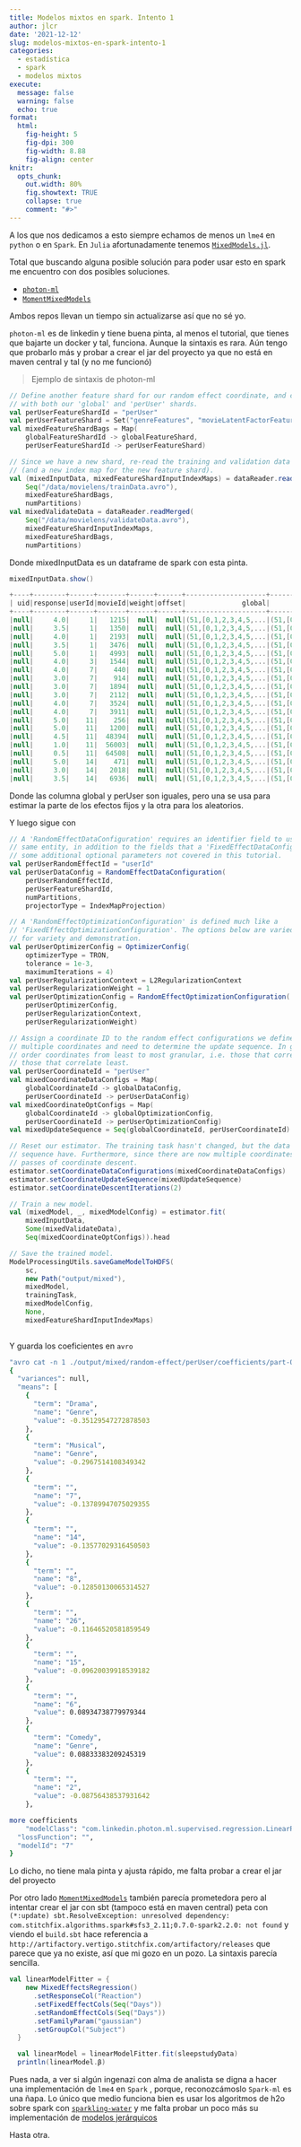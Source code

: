 ```yaml
---
title: Modelos mixtos en spark. Intento 1
author: jlcr
date: '2021-12-12'
slug: modelos-mixtos-en-spark-intento-1
categories:
  - estadística
  - spark
  - modelos mixtos
execute: 
  message: false
  warning: false
  echo: true
format: 
  html: 
    fig-height: 5
    fig-dpi: 300
    fig-width: 8.88
    fig-align: center
knitr:
  opts_chunk:
    out.width: 80%
    fig.showtext: TRUE
    collapse: true
    comment: "#>"
---
```


A los que nos dedicamos a esto siempre echamos de menos un `lme4` en `python` o en `Spark`.  En `Julia` afortunadamente tenemos [`MixedModels.jl`](https://juliastats.org/MixedModels.jl/stable/). 

Total que buscando alguna posible solución para poder usar esto en spark me encuentro con dos posibles soluciones. 

* [`photon-ml`](https://github.com/linkedin/photon-ml)
* [`MomentMixedModels`](https://github.com/stitchfix/MomentMixedModels)

Ambos repos llevan un tiempo sin actualizarse así que no sé yo.

`photon-ml` es de linkedin y tiene buena pinta, al menos el tutorial, que tienes que bajarte un docker y tal, funciona. Aunque la sintaxis es rara. Aún tengo que probarlo más y probar a crear el jar del proyecto ya que no está en maven central y tal (y no me funcionó)

> Ejemplo de sintaxis de photon-ml 

```scala 
// Define another feature shard for our random effect coordinate, and create a new mapping
// with both our 'global' and 'perUser' shards.
val perUserFeatureShardId = "perUser"
val perUserFeatureShard = Set("genreFeatures", "movieLatentFactorFeatures")
val mixedFeatureShardBags = Map(
    globalFeatureShardId -> globalFeatureShard,
    perUserFeatureShardId -> perUserFeatureShard)

// Since we have a new shard, re-read the training and validation data into a new DataFrame
// (and a new index map for the new feature shard).
val (mixedInputData, mixedFeatureShardInputIndexMaps) = dataReader.readMerged(
    Seq("/data/movielens/trainData.avro"),
    mixedFeatureShardBags,
    numPartitions)
val mixedValidateData = dataReader.readMerged(
    Seq("/data/movielens/validateData.avro"),
    mixedFeatureShardInputIndexMaps,
    mixedFeatureShardBags,
    numPartitions)

``` 

Donde mixedInputData es un dataframe de spark con esta pinta.

```scala
mixedInputData.show()

+----+--------+------+-------+------+------+--------------------+--------------------+
| uid|response|userId|movieId|weight|offset|              global|             perUser|
+----+--------+------+-------+------+------+--------------------+--------------------+
|null|     4.0|     1|   1215|  null|  null|(51,[0,1,2,3,4,5,...|(51,[0,1,2,3,4,5,...|
|null|     3.5|     1|   1350|  null|  null|(51,[0,1,2,3,4,5,...|(51,[0,1,2,3,4,5,...|
|null|     4.0|     1|   2193|  null|  null|(51,[0,1,2,3,4,5,...|(51,[0,1,2,3,4,5,...|
|null|     3.5|     1|   3476|  null|  null|(51,[0,1,2,3,4,5,...|(51,[0,1,2,3,4,5,...|
|null|     5.0|     1|   4993|  null|  null|(51,[0,1,2,3,4,5,...|(51,[0,1,2,3,4,5,...|
|null|     4.0|     3|   1544|  null|  null|(51,[0,1,2,3,4,5,...|(51,[0,1,2,3,4,5,...|
|null|     4.0|     7|    440|  null|  null|(51,[0,1,2,3,4,5,...|(51,[0,1,2,3,4,5,...|
|null|     3.0|     7|    914|  null|  null|(51,[0,1,2,3,4,5,...|(51,[0,1,2,3,4,5,...|
|null|     3.0|     7|   1894|  null|  null|(51,[0,1,2,3,4,5,...|(51,[0,1,2,3,4,5,...|
|null|     3.0|     7|   2112|  null|  null|(51,[0,1,2,3,4,5,...|(51,[0,1,2,3,4,5,...|
|null|     4.0|     7|   3524|  null|  null|(51,[0,1,2,3,4,5,...|(51,[0,1,2,3,4,5,...|
|null|     4.0|     7|   3911|  null|  null|(51,[0,1,2,3,4,5,...|(51,[0,1,2,3,4,5,...|
|null|     5.0|    11|    256|  null|  null|(51,[0,1,2,3,4,5,...|(51,[0,1,2,3,4,5,...|
|null|     5.0|    11|   1200|  null|  null|(51,[0,1,2,3,4,5,...|(51,[0,1,2,3,4,5,...|
|null|     4.5|    11|  48394|  null|  null|(51,[0,1,2,3,4,5,...|(51,[0,1,2,3,4,5,...|
|null|     1.0|    11|  56003|  null|  null|(51,[0,1,2,3,4,5,...|(51,[0,1,2,3,4,5,...|
|null|     0.5|    11|  64508|  null|  null|(51,[0,1,2,3,4,5,...|(51,[0,1,2,3,4,5,...|
|null|     5.0|    14|    471|  null|  null|(51,[0,1,2,3,4,5,...|(51,[0,1,2,3,4,5,...|
|null|     3.0|    14|   2018|  null|  null|(51,[0,1,2,3,4,5,...|(51,[0,1,2,3,4,5,...|
|null|     3.5|    14|   6936|  null|  null|(51,[0,1,2,3,4,5,...|(51,[0,1,2,3,4,5,...|


```

Donde las columna global y perUser son iguales, pero una se usa para estimar la parte de los efectos fijos y la otra para los aleatorios. 

Y luego sigue con 

```scala
// A 'RandomEffectDataConfiguration' requires an identifier field to use for grouping data from the
// same entity, in addition to the fields that a 'FixedEffectDataConfiguration' requires. It also has
// some additional optional parameters not covered in this tutorial.
val perUserRandomEffectId = "userId"
val perUserDataConfig = RandomEffectDataConfiguration(
    perUserRandomEffectId,
    perUserFeatureShardId,
    numPartitions,
    projectorType = IndexMapProjection)

// A 'RandomEffectOptimizationConfiguration' is defined much like a
// 'FixedEffectOptimizationConfiguration'. The options below are varied from those above primarily
// for variety and demonstration.
val perUserOptimizerConfig = OptimizerConfig(
    optimizerType = TRON,
    tolerance = 1e-3,
    maximumIterations = 4)
val perUserRegularizationContext = L2RegularizationContext
val perUserRegularizationWeight = 1
val perUserOptimizationConfig = RandomEffectOptimizationConfiguration(
    perUserOptimizerConfig,
    perUserRegularizationContext,
    perUserRegularizationWeight)

// Assign a coordinate ID to the random effect configurations we defined above. This time, we have
// multiple coordinates and need to determine the update sequence. In general, it's recommended to
// order coordinates from least to most granular, i.e. those that correlate most with the response to
// those that correlate least.
val perUserCoordinateId = "perUser"
val mixedCoordinateDataConfigs = Map(
    globalCoordinateId -> globalDataConfig,
    perUserCoordinateId -> perUserDataConfig)
val mixedCoordinateOptConfigs = Map(
    globalCoordinateId -> globalOptimizationConfig,
    perUserCoordinateId -> perUserOptimizationConfig)
val mixedUpdateSequence = Seq(globalCoordinateId, perUserCoordinateId)

// Reset our estimator. The training task hasn't changed, but the data configurations and update
// sequence have. Furthermore, since there are now multiple coordinates, we should try multiple
// passes of coordinate descent.
estimator.setCoordinateDataConfigurations(mixedCoordinateDataConfigs)
estimator.setCoordinateUpdateSequence(mixedUpdateSequence)
estimator.setCoordinateDescentIterations(2)

// Train a new model.
val (mixedModel, _, mixedModelConfig) = estimator.fit(
    mixedInputData,
    Some(mixedValidateData),
    Seq(mixedCoordinateOptConfigs)).head

// Save the trained model.
ModelProcessingUtils.saveGameModelToHDFS(
    sc,
    new Path("output/mixed"),
    mixedModel,
    trainingTask,
    mixedModelConfig,
    None,
    mixedFeatureShardInputIndexMaps)
    
``` 

Y guarda los coeficientes en `avro`

```bash
"avro cat -n 1 ./output/mixed/random-effect/perUser/coefficients/part-00000.avro" #| "jq ." !
{
  "variances": null,
  "means": [
    {
      "term": "Drama",
      "name": "Genre",
      "value": -0.35129547272878503
    },
    {
      "term": "Musical",
      "name": "Genre",
      "value": -0.2967514108349342
    },
    {
      "term": "",
      "name": "7",
      "value": -0.13789947075029355
    },
    {
      "term": "",
      "name": "14",
      "value": -0.13577029316450503
    },
    {
      "term": "",
      "name": "8",
      "value": -0.12850130065314527
    },
    {
      "term": "",
      "name": "26",
      "value": -0.11646520581859549
    },
    {
      "term": "",
      "name": "15",
      "value": -0.09620039918539182
    },
    {
      "term": "",
      "name": "6",
      "value": 0.08934738779979344
    },
    {
      "term": "Comedy",
      "name": "Genre",
      "value": 0.08833383209245319
    },
    {
      "term": "",
      "name": "2",
      "value": -0.08756438537931642
    },

more coefficients
    "modelClass": "com.linkedin.photon.ml.supervised.regression.LinearRegressionModel",
  "lossFunction": "",
  "modelId": "7"
}
```

Lo dicho, no tiene mala pinta y ajusta rápido, me falta probar a crear el jar del proyecto


Por otro lado [`MomentMixedModels`](https://github.com/stitchfix/MomentMixedModels/) también parecía prometedora pero al intentar crear el jar con sbt (tampoco está en maven central) peta con `(*:update) sbt.ResolveException: unresolved dependency: com.stitchfix.algorithms.spark#sfs3_2.11;0.7.0-spark2.2.0: not found` y viendo el `build.sbt`  hace referencia a `http://artifactory.vertigo.stitchfix.com/artifactory/releases` que parece que ya no existe, así que mi gozo en un pozo.  La sintaxis parecía sencilla. 

```scala
val linearModelFitter = {
    new MixedEffectsRegression()
      .setResponseCol("Reaction")
      .setFixedEffectCols(Seq("Days"))
      .setRandomEffectCols(Seq("Days"))
      .setFamilyParam("gaussian")
      .setGroupCol("Subject")
  }

  val linearModel = linearModelFitter.fit(sleepstudyData)
  println(linearModel.β)

``` 

Pues nada, a ver si algún ingenazi con alma de analista se digna a hacer una implementación de `lme4` en `Spark` , porque, reconozcámoslo `Spark-ml` es una ñapa. Lo único que medio funciona bien es usar los algoritmos de h2o sobre spark con [`sparkling-water`](https://github.com/h2oai/sparkling-water)  y me falta probar un poco más su implementación de [modelos jerárquicos](https://docs.h2o.ai/h2o/latest-stable/h2o-docs/data-science/glm.html#hierarchical-glm)

Hasta otra. 
